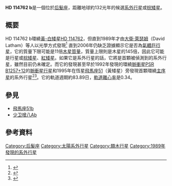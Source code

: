 {{Planetbox begin 
| name = HD 114762 b<ref>{{cite journal | url=http://www.iop.org/EJ/article/0004-637X/646/1/505/64046.html | author=Butler ''et al.'' | title=Catalog of Nearby Exoplanets | journal=The [[天文物理期刊|Astrophysical Journal]] | volume=646 | issue=1 | pages=505–522 | year=2006 | doi=10.1086/504701 | last2=Wright | first2=J. T. | last3=Marcy | first3=G. W. | last4=Fischer | first4=D. A. | last5=Vogt | first5=S. S. | last6=Tinney | first6=C. G. | last7=Jones | first7=H. R. A. | last8=Carter | first8=B. D. | last9=Johnson | first9=J. A. | bibcode=2006ApJ...646..505B | arxiv=astro-ph/0607493 | access-date=2012-01-27 | archive-date=2009-05-02 | archive-url=https://www.webcitation.org/5gTrfcenD?url=http://www.iop.org/EJ/article/0004-637X/646/1/505/64046.html | dead-url=no }}</ref>
}} 
{{Planetbox star
| star = [[HD_114762|HD 114762]]
| constell = [[后髮座|后髮座]]
| RA = {{RA|13|12|19.7427}} 
| DEC = {{DEC|+17|31|01.643}}
| app_mag = 7.3 
| dist_ly = 132.3
| dist_pc = 40.6
| class = F9V
}}
{{Planetbox orbit 
| semimajor = 0.363 ± 0.021
| semimajor_gm = 54.3
| periastron = 0.241
| periastron_gm = 36.1
| apastron = 0.485
| apastron_gm = 72.6
| eccentricity = 0.3359 ± 0.0091
| period = 83.8881 ± 0.0086
| period_year = 0.229669
| speed = 47.2
| arg_peri = 201.7 ± 1.4
| t_peri = 2,449,805.36 ± 0.34
| semi-amp = 615.2 ± 6.7
}} 
{{Planetbox character 
| minimum_mass = 11.02 ± 0.96
}}
{{Planetbox discovery 
| discovery_date = 1989年
| discoverers = [[大衛·萊瑟姆_(天文學家)|Latham]] et al.
| discovery_method = [[都卜勒光譜學|都卜勒光譜學]]
| discovery_status = Confirmed
}}
{{Planetbox reference
| star = HD+114762
| planet = b
}}
{{Planetbox end}}

'''HD 114762 b'''是一個位於[[后髮座|后髮座]]，距離地球約132光年的候選[[系外行星|系外行星]]或[[棕矮星|棕矮星]]。

==概要== 
HD 114762 b環繞[[黃-白矮星|黃-白矮星]][[HD_114762|HD 114762]]，但直到1989年才由[[大衛·萊瑟姆_(天文學家)|大衛·萊瑟姆]]（David Latham）等人以光學方式發現<ref>{{cite journal | author=Latham, David W. et al. | authorlink= | title=The unseen companion of HD114762 - A probable brown dwarf | journal=[[自然_(期刊)|Nature]] | year=1989 | volume=339 | issue=6219 | pages=38–40 | url=http://www.nature.com/nature/journal/v339/n6219/abs/339038a0.html | doi=10.1038/339038a0 | bibcode=1989Natur.339...38L | access-date=2012-01-27 | archive-date=2016-04-21 | archive-url=https://web.archive.org/web/20160421031942/http://www.nature.com/nature/journal/v339/n6219/abs/339038a0.html | dead-url=no }}</ref> 直到2006年仍缺乏證據顯示它是否為[[氣體巨行星|氣體巨行星]]，它的質量下限可能是11倍[[木星質量|木星質量]]，質量上限則是木星的145倍，因此它可能是行星或[[棕矮星|棕矮星]]、[[紅矮星|紅矮星]]。如果它是系外行星的話，它將是首顆被偵測到的系外行星，雖然目前仍未確定。而它的發現甚至早於1992年發現的環繞[[脈衝星|脈衝星]][[PSR_B1257+12|PSR B1257+12]]的[[脈衝星行星|脈衝星行星]]和1995年在恆星[[飛馬座51|飛馬座51]]（黃矮星）旁發現首顆環繞[[主序星|主序星]]的系外行星<ref>{{cite journal | author=[[艾倫·海爾|Alan Hale]] | authorlink= | title=On the nature of the companion to HD 114762 | journal=[[太平洋天文学会|Astronomical Society of the Pacific]] | year=1995 | volume=107 | pages=22–26 | bibcode=1995PASP..107...22H| doi=10.1086/133511}}</ref><ref>{{cite journal | url=http://www.iop.org/EJ/article/0004-637X/520/1/239/39695.html | author=Marcy ''et al.'' | authorlink=傑佛瑞·馬西 | title=Two New Candidate Planets in Eccentric Orbits | journal=The [[天文物理期刊|Astrophysical Journal]] | year=1999 | volume=520 | issue=1 | pages=239–247 | doi=10.1086/307451 | last2=Butler | first2=R. Paul | last3=Vogt | first3=Steven S. | last4=Fischer | first4=Debra | last5=Liu | first5=Michael C. | bibcode=1999ApJ...520..239M | arxiv=astro-ph/9904275 | access-date=2012-01-27 | archive-date=2020-06-09 | archive-url=https://web.archive.org/web/20200609122325/https://hkvalidate.perfdrive.com/captcha?ssa=65c6d737-94b5-436c-8e50-7fdb8f1d883f&ssb=4kipi6zeepaik034a1f01mcle&ssc=http%3A%2F%2Fiopscience.iop.org%2F%2Farticle%2F0004-637X%2F520%2F1%2F239%2F39695.html&ssd=629485695127791&sse=mihjd%40eijid%40mdh&ssf=a8f23a2d09afbc50c4672d9a799b782e6ca111b1&ssg=66aa4b26-f924-4c8e-8854-d7decebd8b2e&ssh=a3e7cf87-65bc-48d4-a1a7-8858fa015c7e&ssi=b17fb8cd-8427-40b1-94b5-da43efe2c391&ssj=06ed6e70-d92a-4cfb-a99e-ae8c80d393ae&ssk=support%40shieldsquare.com&ssl=433814711870&ssm=55797937418186036109251575150894&ssn=5d9ec37088c8f9086cd73656f52d80a4fa042c30873f-1911-4d51-a02a30&sso=80e36d09-682e931618078ee9472040e73b1461e741d00b1f8f42142c&ssp=81763871711591787196159174442429178&ssq=30314280540564400492305405053411566984047&ssr=MjA3LjI0MS4yMjUuMTU4&sss=Chrome%2F5.0%20%28iPhone%3B%20U%3B%20CPU%20iPhone%20OS%203_0%20like%20Mac%20OS%20X%3B%20en-us%29%20AppleWebKit%2F528.18%20%28KHTML%2C%20like%20Gecko%29%20Version%2F4.0%20Mobile%2F7A341%20Safari%2F528.16&sst=Mozilla%2F5.0%20%28Windows%20NT%2010.0%3B%20Win64%3B%20x64%29%20AppleWebKit%2F537.36%20%28KHTML%2C%20like%20Gecko%29%20Chrome%2F74.0.3729.169%20Safari%2F537.36&ssu=Mozilla%2F5.0%20%28compatible%3B%20Googlebot%2F2.1%3B%20+http%3A%2F%2Fwww.google.com%2Fbot.html%29&ssv=t3n1%40v1osrs4r9u&ssw=&ssx=223319010321838&ssy=nabdkhpdpkhknakcgpghkhnnoeij%40molecdnlicc&ssz=bae4b3b97572b03 | dead-url=no }}</ref>。它的軌道週期約83.89日，[[軌道離心率|軌道離心率]]是0.34。

==參見==
* [[飛馬座51b|飛馬座51b]]
* [[少卫增八Ab|少卫增八Ab]]

==參考資料==
{{reflist}}

{{Sky|13|12|19.7427|+|17|31|01.643|132.3}}

{{DEFAULTSORT:Hd 114762 B}}
[[Category:后髮座|Category:后髮座]]
[[Category:太陽系外行星|Category:太陽系外行星]]
[[Category:類木行星|Category:類木行星]]
[[Category:1989年發現的系外行星|Category:1989年發現的系外行星]]